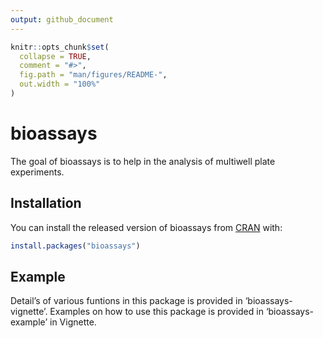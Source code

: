 ```yaml
---
output: github_document
---
```


<!-- README.md is generated from README.Rmd. Please edit that file -->

```r
knitr::opts_chunk$set(
  collapse = TRUE,
  comment = "#>",
  fig.path = "man/figures/README-",
  out.width = "100%"
)
```

# bioassays

<!-- badges: start -->
<!-- badges: end -->

The goal of bioassays is to help in the analysis of multiwell plate experiments.

## Installation

You can install the released version of bioassays from [CRAN](https://CRAN.R-project.org) with:

``` r
install.packages("bioassays")
```

## Example

Detail's of various funtions in this package is provided in 'bioassays-vignette'. Examples on how to use this package is provided in 'bioassays-example' in Vignette.

